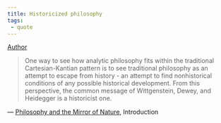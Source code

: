 ```yaml
---
title: Historicized philosophy
tags:
 - quote
---
```


[Author](/docs/phil/Richard Rorty.html)

> One way to see how analytic philosophy fits within the traditional Cartesian-Kantian pattern is to see traditional philosophy as an attempt to escape from history - an attempt to find nonhistorical conditions of any possible historical development. From this perspective, the common message of Wittgenstein, Dewey, and Heidegger is a historicist one.

 — [Philosophy and the Mirror of Nature](/docs/phil/Philosophy and the Mirror of Nature.html), Introduction